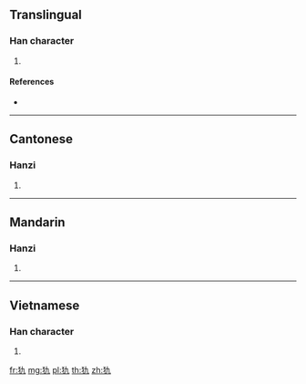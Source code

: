 ==Translingual==

===Han character===
{{Han char|rn=94|rad=犬|as=02|sn=5|four=44217|canj=KHKN}}

# {{defn|Han|sort=犬02}}

====References====
* {{Han ref|kx=0706.080|dkj=20242|dj=1119.030|hdz=21331.060|uh=72B0|ud=29360|bh=C9A6|bd=51622}}

----

==Cantonese==

===Hanzi===
{{yue-hanzi|jyut=kau4|y=kau4}}

# {{defn|lang=yue|sort=犬02}}

----

==Mandarin==

===Hanzi===
{{cmn-hanzi|pin=[[qiú]] ([[qiu2]])|wg=ch'iu<sup>2</sup>}}

# {{defn|lang=cmn|sort=犬02}}

----

==Vietnamese==

===Han character===
{{vi-hantu|[[cửu]]|rs=犬02}}

# {{defn|lang=vi|sort=犬02}}

[[fr:犰]]
[[mg:犰]]
[[pl:犰]]
[[th:犰]]
[[zh:犰]]